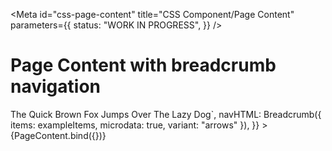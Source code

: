 <!-- @license CC0-1.0 -->


<Meta
  id="css-page-content"
  title="CSS Component/Page Content"
  parameters={{
    status: "WORK IN PROGRESS",
  }}
/>

# Page Content with breadcrumb navigation

<Canvas>
  <Story
    name="with breadcrumb"
    args={{
      innerHTML: `<h1>The Quick Brown Fox Jumps Over The Lazy Dog</h1>`,
      navHTML: Breadcrumb({ items: exampleItems, microdata: true, variant: "arrows" }),
    }}
  >
    {PageContent.bind({})}
  </Story>
</Canvas>
